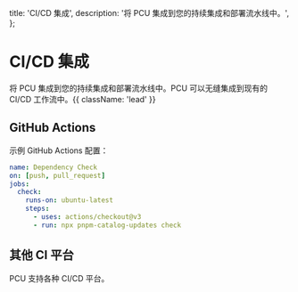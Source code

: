   title: 'CI/CD 集成',
  description: '将 PCU 集成到您的持续集成和部署流水线中。',
};

# CI/CD 集成

将 PCU 集成到您的持续集成和部署流水线中。PCU 可以无缝集成到现有的 CI/CD 工作流中。{{ className: 'lead' }}

## GitHub Actions

示例 GitHub Actions 配置：

```yaml
name: Dependency Check
on: [push, pull_request]
jobs:
  check:
    runs-on: ubuntu-latest
    steps:
      - uses: actions/checkout@v3
      - run: npx pnpm-catalog-updates check
```

## 其他 CI 平台

PCU 支持各种 CI/CD 平台。
